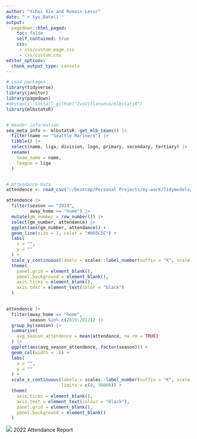 ```yaml
---
author: "Yihui Xie and Romain Lesur"
date: "`r Sys.Date()`"
output:
  pagedown::html_paged:
    toc: false
    self_contained: true
    css:
     - css/custom-page.css
     - css/custom.css
editor_options: 
  chunk_output_type: console
---
```



```r

# Load packages
library(tidyverse)
library(janitor)
library(pagedown)
#devtools::install_github("IvoVillanueva/mlbstatsR")
library(mlbstatsR)


# Header information
sea_meta_info <- mlbstatsR::get_mlb_teams() |> 
  filter(name == "Seattle Mariners") |> 
  tibble() |> 
  select(name, liga, division, logo, primary, secondary, tertiary) |> 
  rename(
    team_name = name,
    league = liga
  )


# Attendance Data
attendence <- read_csv("~/Desktop/Personal Projects/my-work/Tidymodels/MLB/data/game_data.csv")

attendence |> 
  filter(season == "2019",
         away_home == "home") |>
  mutate(gm_number = row_number()) |> 
  select(gm_number, attendance) |> 
  ggplot(aes(gm_number, attendance)) +
  geom_line(size = 1, color = "#005C5C") +
  labs(
    x = "",
    y = ""
  ) +
  scale_y_continuous(labels = scales::label_number(suffix = "K", scale = 1/1000)) +
  theme(
    panel.grid = element_blank(),
    panel.background = element_blank(),
    axis.ticks = element_blank(),
    axis.text = element_text(color = "black")
  )
  

attendence |> 
  filter(away_home == "home",
         season %in% c(2019:2012)) |> 
  group_by(season) |> 
  summarise(
    avg_season_attendence = mean(attendance, na.rm = TRUE)
  ) |> 
  ggplot(aes(avg_season_attendence, factor(season))) +
  geom_col(width = .6) +
  labs(
    x = "",
    y = ""
  ) +
  scale_x_continuous(labels = scales::label_number(suffix = "K", scale = 1/1000),
                     limits = c(0, 30000)) +
  theme(
    axis.ticks = element_blank(),
    axis.text = element_text(colour = "black"),
    panel.grid = element_blank(),
    panel.background = element_blank()
  )


```


<div class='header'>
<img id='team-logo' src='https://www.mlbstatic.com/team-logos/team-cap-on-light/136.svg' > <span id='header-title'> 2022 Attendance Report </span>
</div>

